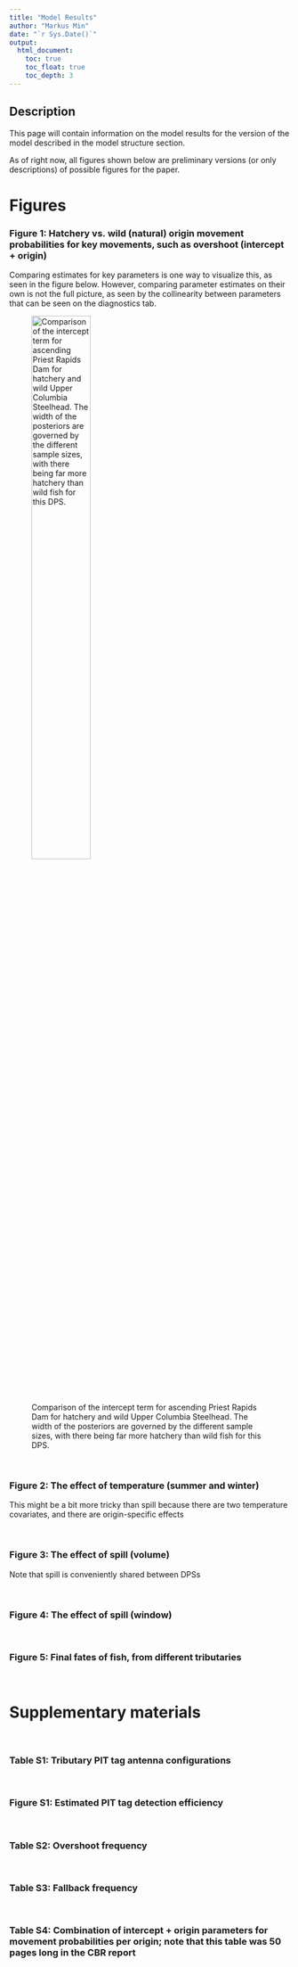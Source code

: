 ```yaml
---
title: "Model Results"
author: "Markus Min"
date: "`r Sys.Date()`"
output:
  html_document:
    toc: true
    toc_float: true
    toc_depth: 3
---
```


## Description

This page will contain information on the model results for the version of the model described in the model structure section.

As of right now, all figures shown below are preliminary versions (or only descriptions) of possible figures for the paper.

# Figures

### Figure 1: Hatchery vs. wild (natural) origin movement probabilities for key movements, such as overshoot (intercept + origin)

Comparing estimates for key parameters is one way to visualize this, as seen in the figure below. However, comparing parameter estimates on their own is not the full picture, as seen by the collinearity between parameters that can be seen on the diagnostics tab.

![Comparison of the intercept term for ascending Priest Rapids Dam for hatchery and wild Upper Columbia Steelhead. The width of the posteriors are governed by the different sample sizes, with there being far more hatchery than wild fish for this DPS.](site_figures/posterior_comparison_plots/b0_matrix_3_4_comp_plot.png){width=50%}

<br>

### Figure 2: The effect of temperature (summer and winter)
This might be a bit more tricky than spill because there are two temperature covariates, and there are origin-specific effects

<br>

### Figure 3: The effect of spill (volume)
Note that spill is conveniently shared between DPSs

<br>

### Figure 4: The effect of spill (window)

<br>

### Figure 5: Final fates of fish, from different tributaries

<br>

# Supplementary materials

<br>

### Table S1: Tributary PIT tag antenna configurations

<br>

### Figure S1: Estimated PIT tag detection efficiency

<br>


### Table S2: Overshoot frequency

<br>


### Table S3: Fallback frequency

<br>


### Table S4: Combination of intercept + origin parameters for movement probabilities per origin; note that this table was 50 pages long in the CBR report

